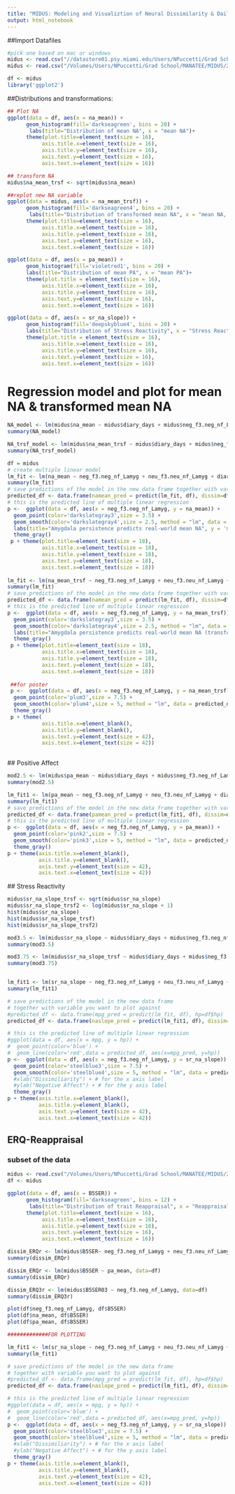 ```yaml
---
title: "MIDUS: Modeling and Visualiztion of Neural Dissimilarity & Daily Diary"
output: html_notebook
---
```


##Import Datafiles

```r
#pick one based on mac or windows
midus <- read.csv("//datastore01.psy.miami.edu/Users/NPuccetti/Grad School/MANATEE/MIDUS/2019 Analysis/datafiles/fulldata_32919_V5.csv")
midus <- read.csv("/Volumes/Users/NPuccetti/Grad School/MANATEE/MIDUS/2019 Analysis/datafiles/fulldata_32919_V5.csv")

df <- midus
library('ggplot2')
```

##Distributions and transformations:

```r
## Plot NA
ggplot(data = df, aes(x = na_mean)) +
      geom_histogram(fill='darkseagreen', bins = 20) +
       labs(title="Distribution of mean NA", x = "mean NA")+
      theme(plot.title=element_text(size = 16),
           axis.title.x=element_text(size = 16),
           axis.title.y=element_text(size = 16),
           axis.text.y=element_text(size = 16),
           axis.text.x=element_text(size = 16))

## transform NA
midus$na_mean_trsf <- sqrt(midus$na_mean)

##replot new NA variable 
ggplot(data = midus, aes(x = na_mean_trsf)) +
      geom_histogram(fill='darkseagreen4', bins = 20) +
       labs(title="Distribution of transformed mean NA", x = "mean NA, square root transformed")+
      theme(plot.title=element_text(size = 16),
           axis.title.x=element_text(size = 16),
           axis.title.y=element_text(size = 16),
           axis.text.y=element_text(size = 16),
           axis.text.x=element_text(size = 16))
```

```r
ggplot(data = df, aes(x = pa_mean)) +
      geom_histogram(fill='violetred1', bins = 20) +
      labs(title="Distribution of mean PA", x = "mean PA")+
      theme(plot.title = element_text(size = 16),
           axis.title.x=element_text(size = 16),
           axis.title.y=element_text(size = 16),
           axis.text.y=element_text(size = 16),
           axis.text.x=element_text(size = 16))

ggplot(data = df, aes(x = sr_na_slope)) +
      geom_histogram(fill='deepskyblue4', bins = 20) +
      labs(title="Distribution of Stress Reactivity", x = "Stress Reactivity")+
      theme(plot.title = element_text(size = 16),
           axis.title.x=element_text(size = 16),
           axis.title.y=element_text(size = 16),
           axis.text.y=element_text(size = 16),
           axis.text.x=element_text(size = 16))
```

# Regression model and plot for mean NA & transformed mean NA

```r
NA_model <- lm(midus$na_mean ~ midus$diary_days + midus$neg_f3.neg_nf_Lamyg + midus$neu_f3.neu_nf_Lamyg + midus$age + midus$gender)
summary(NA_model)

NA_trsf_model <- lm(midus$na_mean_trsf ~ midus$diary_days + midus$neg_f3.neg_nf_Lamyg + midus$neu_f3.neu_nf_Lamyg + midus$age + midus$gender)
summary(NA_trsf_model)
```

```r
df = midus
# create multiple linear model
lm_fit <- lm(na_mean ~ neg_f3.neg_nf_Lamyg + neu_f3.neu_nf_Lamyg + diary_days + age + gender, data=df)
summary(lm_fit)
# save predictions of the model in the new data frame together with variable you want to plot against
predicted_df <- data.frame(namean_pred = predict(lm_fit, df), dissim=df$neg_f3.neg_nf_Lamyg)
# this is the predicted line of multiple linear regression
p <-  ggplot(data = df, aes(x = neg_f3.neg_nf_Lamyg, y = na_mean)) + 
  geom_point(color='darkslategray3',size = 3.5) +
  geom_smooth(color='darkslategray4',size = 2.5, method = "lm", data = predicted_df, aes(x=dissim, y=namean_pred)) +
  labs(title="Amygdala persistence predicts real-world mean NA", y = 'mean NA', x = "Dissimilarty (More Dissim = Less Persistence)") +
  theme_gray()
 p + theme(plot.title=element_text(size = 18),
           axis.title.x=element_text(size = 18),
           axis.title.y=element_text(size = 18),
           axis.text.y=element_text(size = 18),
           axis.text.x=element_text(size = 18))
 
lm_fit <- lm(na_mean_trsf ~ neg_f3.neg_nf_Lamyg + neu_f3.neu_nf_Lamyg + diary_days + age + gender, data=df)
summary(lm_fit)
# save predictions of the model in the new data frame together with variable you want to plot against
predicted_df <- data.frame(namean_pred = predict(lm_fit, df), dissim=df$neg_f3.neg_nf_Lamyg)
# this is the predicted line of multiple linear regression
p <-  ggplot(data = df, aes(x = neg_f3.neg_nf_Lamyg, y = na_mean_trsf)) + 
  geom_point(color='darkslategray3',size = 3.5) +
  geom_smooth(color='darkslategray4',size = 2.5, method = "lm", data = predicted_df, aes(x=dissim, y=namean_pred)) +
  labs(title="Amygdala persistence predicts real-world mean NA (transformed)", y = 'transformed mean NA', x = "Dissimilarty (More Dissim = Less Persistence)") +
  theme_gray()
 p + theme(plot.title=element_text(size = 18),
           axis.title.x=element_text(size = 18),
           axis.title.y=element_text(size = 18),
           axis.text.y=element_text(size = 18),
           axis.text.x=element_text(size = 18))
 
 ##for poster
 p <-  ggplot(data = df, aes(x = neg_f3.neg_nf_Lamyg, y = na_mean_trsf)) + 
  geom_point(color='plum3',size = 7.5) +
  geom_smooth(color='plum4',size = 5, method = "lm", data = predicted_df, aes(x=dissim, y=namean_pred)) +
  theme_gray()
 p + theme(
           axis.title.x=element_blank(),
           axis.title.y=element_blank(),
           axis.text.y=element_text(size = 42),
           axis.text.x=element_text(size = 42))
 

```

 ## Positive Affect 
```r
mod2.5 <- lm(midus$pa_mean ~ midus$diary_days + midus$neg_f3.neg_nf_Lamyg + midus$neu_f3.neu_nf_Lamyg + midus$age + midus$gender)
summary(mod2.5)

lm_fit1 <- lm(pa_mean ~ neg_f3.neg_nf_Lamyg + neu_f3.neu_nf_Lamyg + diary_days + age + gender, data=df)
summary(lm_fit1)
# save predictions of the model in the new data frame together with variable you want to plot against
predicted_df <- data.frame(pamean_pred = predict(lm_fit1, df), dissim=df$neg_f3.neg_nf_Lamyg)
# this is the predicted line of multiple linear regression
p <-  ggplot(data = df, aes(x = neg_f3.neg_nf_Lamyg, y = pa_mean)) + 
  geom_point(color='pink2',size = 7.5) +
  geom_smooth(color='pink3',size = 5, method = "lm", data = predicted_df, aes(x=dissim, y=pamean_pred)) +
  theme_gray()
p + theme(axis.title.x=element_blank(),
          axis.title.y=element_blank(),
          axis.text.y=element_text(size = 42),
          axis.text.x=element_text(size = 42))

```

 ## Stress Reactivity
```r
midus$sr_na_slope_trsf <- sqrt(midus$sr_na_slope)
midus$sr_na_slope_trsf2 <- log(midus$sr_na_slope + 1)
hist(midus$sr_na_slope)
hist(midus$sr_na_slope_trsf)
hist(midus$sr_na_slope_trsf2)

mod3.5 <- lm(midus$sr_na_slope ~ midus$diary_days + midus$neg_f3.neg_nf_Lamyg + midus$neu_f3.neu_nf_Lamyg + midus$age + midus$gender)
summary(mod3.5)

mod3.75 <- lm(midus$sr_na_slope_trsf ~ midus$diary_days + midus$neg_f3.neg_nf_Lamyg + midus$neu_f3.neu_nf_Lamyg + midus$age + midus$gender)
summary(mod3.75)


lm_fit1 <- lm(sr_na_slope ~ neg_f3.neg_nf_Lamyg + neu_f3.neu_nf_Lamyg + diary_days + age + gender, data=df)
summary(lm_fit1)

# save predictions of the model in the new data frame 
# together with variable you want to plot against
#predicted_df <- data.frame(mpg_pred = predict(lm_fit, df), hp=df$hp)
predicted_df <- data.frame(naslope_pred = predict(lm_fit1, df), dissim=df$neg_f3.neg_nf_Lamyg)

# this is the predicted line of multiple linear regression
#ggplot(data = df, aes(x = mpg, y = hp)) + 
#  geom_point(color='blue') +
#  geom_line(color='red',data = predicted_df, aes(x=mpg_pred, y=hp))
p <-  ggplot(data = df, aes(x = neg_f3.neg_nf_Lamyg, y = sr_na_slope)) + 
  geom_point(color='steelblue3',size = 7.5) +
  geom_smooth(color='steelblue4',size = 5, method = "lm", data = predicted_df, aes(x=dissim, y=naslope_pred)) +
  #xlab("Dissimiliarity") + # for the x axis label
  #ylab("Negative Affect") + # for the y axis label
  theme_gray()
p + theme(axis.title.x=element_blank(),
          axis.title.y=element_blank(),
          axis.text.y=element_text(size = 42),
          axis.text.x=element_text(size = 42))

```


## ERQ-Reappraisal
### subset of the data
```r
midus <- read.csv("/Volumes/Users/NPuccetti/Grad School/MANATEE/MIDUS/2019 Analysis/datafiles/fulldata_33119_V6.csv")
df <- midus

ggplot(data = df, aes(x = B5SER)) +
      geom_histogram(fill='darkseagreen', bins = 12) +
       labs(title="Distribution of trait Reappraisal", x = "Reappraisal subscale of Emotion Regulation Questionnaire")+
      theme(plot.title=element_text(size = 16),
           axis.title.x=element_text(size = 16),
           axis.title.y=element_text(size = 16),
           axis.text.y=element_text(size = 16),
           axis.text.x=element_text(size = 16))

dissim_ERQr <- lm(midus$B5SER~ neg_f3.neg_nf_Lamyg + neu_f3.neu_nf_Lamyg + diary_days + age + gender, data=df)
summary(dissim_ERQr)

dissim_ERQr <- lm(midus$B5SER ~ pa_mean, data=df)
summary(dissim_ERQr)

dissim_ERQ3r <- lm(midus$B5SER03 ~ neg_f3.neg_nf_Lamyg, data=df)
summary(dissim_ERQ3r)

plot(df$neg_f3.neg_nf_Lamyg, df$B5SER)
plot(df$na_mean, df$B5SER)
plot(df$pa_mean, df$B5SER)

#############FOR PLOTTING

lm_fit1 <- lm(sr_na_slope ~ neg_f3.neg_nf_Lamyg + neu_f3.neu_nf_Lamyg + diary_days + age + gender, data=df)
summary(lm_fit1)

# save predictions of the model in the new data frame 
# together with variable you want to plot against
#predicted_df <- data.frame(mpg_pred = predict(lm_fit, df), hp=df$hp)
predicted_df <- data.frame(naslope_pred = predict(lm_fit1, df), dissim=df$neg_f3.neg_nf_Lamyg)

# this is the predicted line of multiple linear regression
#ggplot(data = df, aes(x = mpg, y = hp)) + 
#  geom_point(color='blue') +
#  geom_line(color='red',data = predicted_df, aes(x=mpg_pred, y=hp))
p <-  ggplot(data = df, aes(x = neg_f3.neg_nf_Lamyg, y = sr_na_slope)) + 
  geom_point(color='steelblue3',size = 7.5) +
  geom_smooth(color='steelblue4',size = 5, method = "lm", data = predicted_df, aes(x=dissim, y=naslope_pred)) +
  #xlab("Dissimiliarity") + # for the x axis label
  #ylab("Negative Affect") + # for the y axis label
  theme_gray()
p + theme(axis.title.x=element_blank(),
          axis.title.y=element_blank(),
          axis.text.y=element_text(size = 42),
          axis.text.x=element_text(size = 42))
```

